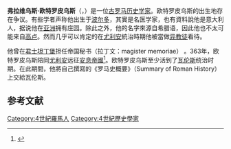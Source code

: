 '''弗拉维乌斯·欧特罗皮乌斯'''（{{lang-la|Flavius Eutropius}}，{{bd|320年代||4世紀|}}）是一位[[古罗马|古罗马]][[历史学家|历史学家]]。欧特罗皮乌斯的出生地存在争议。有些学者声称他出生于[[波尔多|波尔多]]，其實是名医学家{{sfnp|Lieu|1998|page=77}}，也有資料說他是意大利人，据说他在[[亚洲|亚洲]]拥有庄园。除此之外，他的名字來源自希腊语，因此他也不太可能来自[[高卢|高卢]]。然而几乎可以肯定的在[[尤利安|尤利安]]統治時期他被當做[[异教徒|异教徒]]看待{{sfnp|Lieu|1998|page=77}}。

他曾在[[君士坦丁堡|君士坦丁堡]]担任帝国秘书（拉丁文：magister memoriae）{{sfn|Chisholm|1911}} 。363年，欧特罗皮乌斯陪同[[尤利安|尤利安]]远征[[安息帝國|安息帝國]]{{sfnp|Lieu|1998|page=77}}<ref name=":0">{{Cite web|title=Eutropius - Livius|url=https://www.livius.org/articles/person/eutropius/|access-date=2020-09-06|website=www.livius.org|archive-date=2020-12-04|archive-url=https://web.archive.org/web/20201204044024/https://www.livius.org/articles/person/eutropius/|dead-url=no}}</ref>。欧特罗皮乌斯至少活到了[[瓦伦斯|瓦伦斯]]统治时期。在此期間，他將自己撰寫的《罗马史概要》（Summary of Roman History）上交給瓦伦斯{{sfn|Chisholm|1911}}。

==参考文献==
{{reflist}}

[[Category:4世紀羅馬人|Category:4世紀羅馬人]]
[[Category:4世紀歷史學家|Category:4世紀歷史學家]]